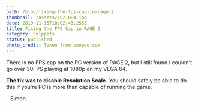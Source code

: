 ```yaml
---
path: /blog/fixing-the-fps-cap-in-rage-2
thumbnail: /assets/1021884.jpg
date: 2019-11-15T18:02:43.255Z
title: Fixing the FPS Cap in RAGE 2
category: Snippets
status: published
photo_credit: Taken from poopoo.com
---
```

There is no FPS cap on the PC version of RAGE 2, but I still found I couldn't go over 30FPS playing at 1080p on my VEGA 64.

**The fix was to disable Resolution Scale.** You should safely be able to do this if you're PC is more than capable of running the game.

\- Simon